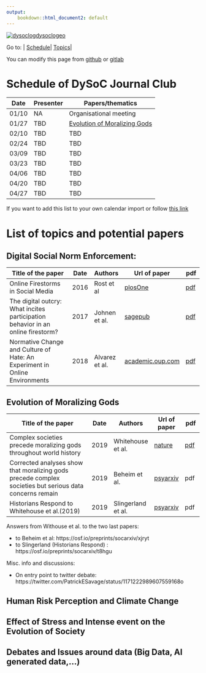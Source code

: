 ```yaml
---
output:
    bookdown::html_document2: default
---
```


[![dysoclogdysoclogeo](http://www.dysoc.org/images/dysocbanner.png)](http://www.dysoc.org)

Go to: | [Schedule](#schedule)| [Topics](#topics)|

You can modify this page from [github](https://github.com/simoncarrignon/dysocjc/edit/master/dysocjc.Rmd) or [gitlab](https://framagit.org/-/ide/project/sc/dysocjournalclub/edit/master/-/dysocjc.Rmd)

# Schedule of DySoC Journal Club {#schedule}


|Date|Presenter| Papers/thematics|
|----|----|----------|
|01/10|NA|Organisational meeting|
|01/27|TBD|[Evolution of Moralizing Gods]|
|02/10|TBD|TBD|
|02/24|TBD|TBD|
|03/09|TBD|TBD|
|03/23|TBD|TBD|
|04/06|TBD|TBD|
|04/20|TBD|TBD|
|04/27|TBD|TBD|

If you want to add this list to your own calendar import or follow [this link](webcal://framagenda.org/remote.php/dav/public-calendars/7HyRTwnZzdLiRjGf?export)

# List of topics and potential papers {#topics}

## Digital Social Norm Enforcement: 



 Title of the paper |Date | Authors |Url of paper | pdf 
--------------------------------------------|-----|-------|----|-------
Online Firestorms in Social Media | 2016 | Rost et al|  [plosOne](https://journals.plos.org/plosone/article?id=10.1371/journal.pone.0155923) | [pdf](pdf/rost2016digitalsocialnorm.pdf)
The digital outcry: What incites participation behavior in an online firestorm? | 2017 | Johnen et al. | [sagepub](https://journals.sagepub.com/doi/abs/10.1177/1461444817741883) | [pdf](pdf/johnen2017thedigitaloutcry.pdf)
Normative Change and Culture of Hate: An Experiment in Online Environments| 2018 | Alvarez et al. | [academic.oup.com](https://academic.oup.com/esr/article/34/3/223/4944213)|[pdf](pdf/alvarezbenjumea2018normativechangeandcultureofhate.pdf)


## Evolution of Moralizing Gods

 Title of the paper |Date | Authors |Url of paper | pdf
--------------------------------------------|-----|-------|----|-------
 Complex societies precede moralizing gods throughout world history | 2019  |Whitehouse et al. | [nature](https://www.nature.com/articles/s41586-019-1043-4) | [pdf](pdf/whitehouse2019complexsocietiesprecemoralizinggods.pdf)
Corrected analyses show that moralizing gods precede complex societies but serious data concerns remain |   2019 | Beheim et al. | [psyarxiv](https://psyarxiv.com/jwa2n/) |  pdf 
Historians Respond to Whitehouse et al.(2019)| 2019 | Slingerland et al. | [psyarxiv](https://psyarxiv.com/2amjz/) | pdf 



Answers from Withouse et al. to the two last papers:

* to Beheim et al: https://osf.io/preprints/socarxiv/xjryt
* to Slingerland (Historians Respond) : https://osf.io/preprints/socarxiv/t8hgu

Misc. info and discussions:

* On entry point to twitter debate: https://twitter.com/PatrickESavage/status/1171222989607559168o

## Human Risk Perception and Climate Change 


## Effect of Stress and Intense event on the Evolution of Society


## Debates and Issues around data (Big Data, AI generated data,...)


